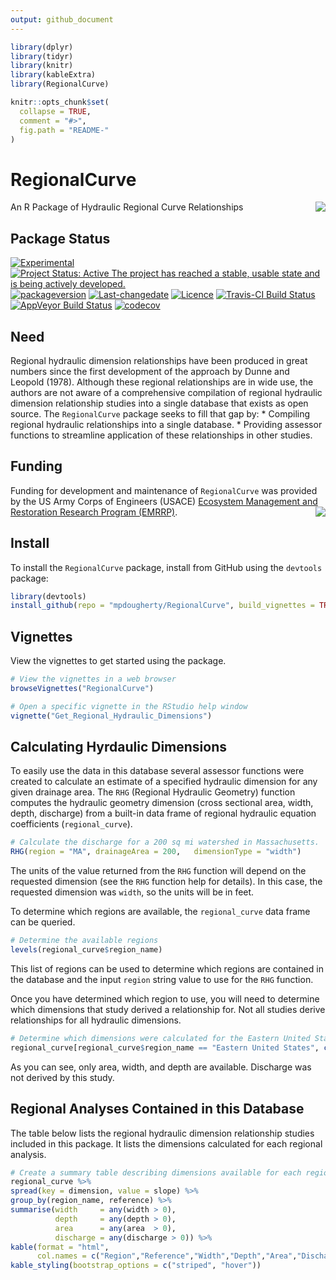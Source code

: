 ```yaml
---
output: github_document
---
```

<!-- rmarkdown v1 -->
<!-- README.md is generated from README.Rmd. Please edit that file -->

```r
library(dplyr)
library(tidyr)
library(knitr)
library(kableExtra)
library(RegionalCurve)

knitr::opts_chunk$set(
  collapse = TRUE,
  comment = "#>",
  fig.path = "README-"
)
```


# RegionalCurve
An R Package of Hydraulic Regional Curve Relationships <img src="man/figures/castle.png" align="right" />

## Package Status

[![Experimental](https://img.shields.io/badge/lifecycle-experimental-orange.svg)](https://www.tidyverse.org/lifecycle)
[![Project Status: Active The project has reached a stable, usable state and is being actively developed.](https://www.repostatus.org/badges/latest/active.svg)](https://www.repostatus.org/#active)
[![packageversion](https://img.shields.io/badge/Package%20version-0.1.1-orange.svg?style=flat-square)](commits/master)
[![Last-changedate](https://img.shields.io/badge/last%20change-`r gsub('-', '--', Sys.Date())`-yellowgreen.svg)](/commits/master)
[![Licence](https://img.shields.io/badge/licence-CC0-blue.svg)](http://choosealicense.com/licenses/cc0-1.0/)
[![Travis-CI Build Status](https://travis-ci.org/mpdougherty/RegionalCurve.svg?branch=master)](https://travis-ci.org/mpdougherty/RegionalCurve)
[![AppVeyor Build Status](https://ci.appveyor.com/api/projects/status/github/mpdougherty/regionalcurve?branch=master&svg=true)](https://ci.appveyor.com/project/mpdougherty/regionalcurve) [![codecov](https://codecov.io/github/mpdougherty/regionalcurve/branch/master/graphs/badge.svg)](https://codecov.io/github/mpdougherty/regionalcurve) 

## Need
Regional hydraulic dimension relationships have been produced in great numbers since the first development of the approach by Dunne and Leopold (1978). Although these regional relationships are in wide use, the authors are not aware of a comprehensive compilation of regional hydraulic dimension relationship studies into a single database that exists as open source. The `RegionalCurve` package seeks to fill that gap by:
* Compiling regional hydraulic relationships into a single database.
* Providing assessor functions to streamline application of these relationships in other studies.

## Funding
Funding for development and maintenance of `RegionalCurve` was provided by the 
US Army Corps of Engineers (USACE) [Ecosystem Management and Restoration 
Research Program (EMRRP)](https://emrrp.el.erdc.dren.mil). <img src="man/figures/EMRRP_logo_300.png" align="right" />

## Install
To install the `RegionalCurve` package, install from GitHub using the 
`devtools` package:

```r
library(devtools)
install_github(repo = "mpdougherty/RegionalCurve", build_vignettes = TRUE)
```
## Vignettes
View the vignettes to get started using the package.

```r
# View the vignettes in a web browser
browseVignettes("RegionalCurve")

# Open a specific vignette in the RStudio help window
vignette("Get_Regional_Hydraulic_Dimensions")
```

## Calculating Hyrdaulic Dimensions
To easily use the data in this database several assessor functions were created to calculate an estimate of a specified hydraulic dimension for any given drainage area. The `RHG` (Regional Hydraulic Geometry) function computes the hydraulic geometry dimension (cross sectional area, width, depth, discharge) from a built-in data frame of regional hydraulic equation coefficients (`regional_curve`). 

```r
# Calculate the discharge for a 200 sq mi watershed in Massachusetts.
RHG(region = "MA", drainageArea = 200,   dimensionType = "width")
```

The units of the value returned from the `RHG` function will depend on the requested dimension (see the `RHG` function help for details). In this case, the requested dimension was `width`, so the units will be in feet. 

To determine which regions are available, the `regional_curve` data frame can be queried. 

```r
# Determine the available regions
levels(regional_curve$region_name)
```

This list of regions can be used to determine which regions are contained in the database and the input `region` string value to use for the `RHG` function. 


Once you have determined which region to use, you will need to determine which dimensions that study derived a relationship for. Not all studies derive relationships for all hydraulic dimensions. 

```r
# Determine which dimensions were calculated for the Eastern United States region
regional_curve[regional_curve$region_name == "Eastern United States", c("dimension")]
```

As you can see, only area, width, and depth are available. Discharge was not derived by this study. 

## Regional Analyses Contained in this Database
The table below lists the regional hydraulic dimension relationship studies included in this package. It lists the dimensions calculated for each regional analysis. 
```r
# Create a summary table describing dimensions available for each region
regional_curve %>%
spread(key = dimension, value = slope) %>%
group_by(region_name, reference) %>%
summarise(width     = any(width > 0), 
          depth     = any(depth > 0), 
          area      = any(area  > 0),
          discharge = any(discharge > 0)) %>%
kable(format = "html", 
      col.names = c("Region","Reference","Width","Depth","Area","Discharge")) %>%
kable_styling(bootstrap_options = c("striped", "hover"))
```

